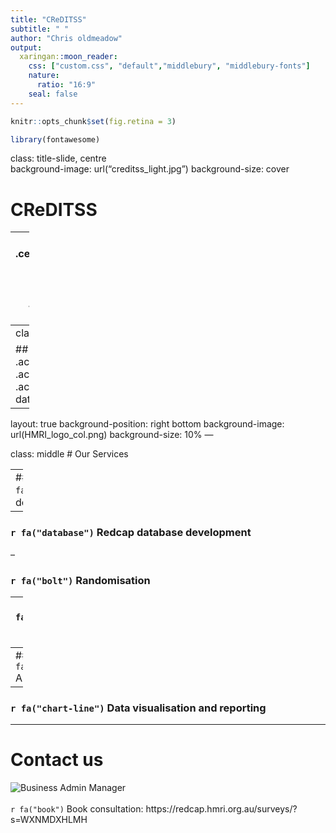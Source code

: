```yaml
---
title: "CReDITSS"
subtitle: " "
author: "Chris oldmeadow"
output:
  xaringan::moon_reader:
    css: ["custom.css", "default","middlebury", "middlebury-fonts"]
    nature:
      ratio: "16:9"
    seal: false
---
```



```r
knitr::opts_chunk$set(fig.retina = 3)
```

```r
library(fontawesome)
```


class: title-slide, centre   
background-image: url("creditss_light.jpg")
background-size: cover



# CReDITSS


--
## .center[.saltinline[C]linical .saltinline[Re]search .saltinline[D]esign .saltinline[IT] and .saltinline[S]tatistical .saltinline[S]ervices]



---
class: inverse, middle 

## Mission:  .acidinline[Reliable], .acidinline[innovative], and .acidinline[collaborative] data analytic solutions



---
layout: true
background-position: right bottom
background-image: url(HMRI_logo_col.png)
background-size: 10%
---


class: middle 
# Our Services

--
### `r fa("lightbulb")`Trial design  

--

### `r fa("database")` Redcap database development


--

### `r fa("bolt")` Randomisation

--
### `r fa("tachometer-alt")` Dashboards 

--
### `r fa("laptop")`  Analyses 

--

### `r fa("chart-line")` Data visualisation and reporting

---
 
# Contact us




![Business Admin Manager](michelle_g_220.jpg)
<br> <br> 
`r fa("book")` Book consultation: https://redcap.hmri.org.au/surveys/?s=WXNMDXHLMH
